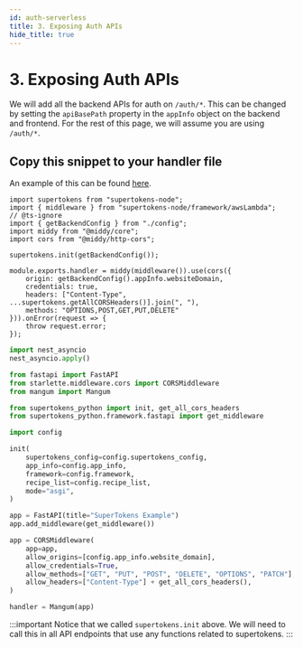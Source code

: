 ```yaml
---
id: auth-serverless
title: 3. Exposing Auth APIs
hide_title: true
---
```


<!-- COPY DOCS -->
<!-- ./thirdpartyemailpassword/serverless/with-aws-lambda/auth-serverless.mdx -->


# 3. Exposing Auth APIs

We will add all the backend APIs for auth on `/auth/*`. This can be changed by setting the `apiBasePath` property in the `appInfo` object on the backend and frontend. For the rest of this page, we will assume you are using `/auth/*`.

## Copy this snippet to your handler file

<CoreInjector>

<BackendSDKTabs disableGolang>
<TabItem value="nodejs">

An example of this can be found [here](https://github.com/supertokens/supertokens-auth-react/blob/master/examples/with-aws-lambda/backend/auth.js).

```tsx title="auth.js"
import supertokens from "supertokens-node";
import { middleware } from "supertokens-node/framework/awsLambda";
// @ts-ignore
import { getBackendConfig } from "./config";
import middy from "@middy/core";
import cors from "@middy/http-cors";

supertokens.init(getBackendConfig());

module.exports.handler = middy(middleware()).use(cors({
    origin: getBackendConfig().appInfo.websiteDomain,
    credentials: true,
    headers: ["Content-Type", ...supertokens.getAllCORSHeaders()].join(", "),
    methods: "OPTIONS,POST,GET,PUT,DELETE"
})).onError(request => {
    throw request.error;
});
```

</TabItem>

<TabItem value="python">

```python title="auth.py"
import nest_asyncio
nest_asyncio.apply()

from fastapi import FastAPI
from starlette.middleware.cors import CORSMiddleware
from mangum import Mangum

from supertokens_python import init, get_all_cors_headers
from supertokens_python.framework.fastapi import get_middleware

import config

init(
    supertokens_config=config.supertokens_config,
    app_info=config.app_info,
    framework=config.framework,
    recipe_list=config.recipe_list,
    mode="asgi",
)

app = FastAPI(title="SuperTokens Example")
app.add_middleware(get_middleware())

app = CORSMiddleware(
    app=app,
    allow_origins=[config.app_info.website_domain],
    allow_credentials=True,
    allow_methods=["GET", "PUT", "POST", "DELETE", "OPTIONS", "PATCH"],
    allow_headers=["Content-Type"] + get_all_cors_headers(),
)

handler = Mangum(app)
```

</TabItem>

</BackendSDKTabs>

</CoreInjector>

:::important
Notice that we called `supertokens.init` above. We will need to call this in all API endpoints that use any functions related to supertokens.
:::


<!-- END COPY DOCS -->
